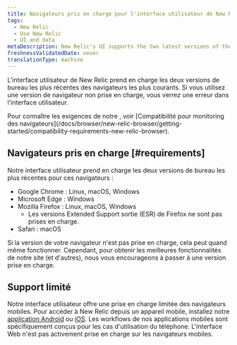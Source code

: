 ```yaml
---
title: Navigateurs pris en charge pour l'interface utilisateur de New Relic
tags:
  - New Relic
  - Use New Relic
  - UI and data
metaDescription: New Relic's UI supports the two latest versions of the most common browsers. This doc covers which specific versions and operating systems we support.
freshnessValidatedDate: never
translationType: machine
---
```


L&apos;interface utilisateur de New Relic prend en charge les deux versions de bureau les plus récentes des navigateurs les plus courants. Si vous utilisez une version de navigateur non prise en charge, vous verrez une erreur dans l&apos;interface utilisateur.

<Callout variant="tip">
  Pour connaître les exigences de notre <InlinePopover type="browser" />, voir [Compatibilité pour monitoring des navigateurs](/docs/browser/new-relic-browser/getting-started/compatibility-requirements-new-relic-browser).
</Callout>

## Navigateurs pris en charge [#requirements]

Notre interface utilisateur prend en charge les deux versions de bureau les plus récentes pour ces navigateurs :

* Google Chrome : Linux, macOS, Windows
* Microsoft Edge : Windows
* Mozilla Firefox : Linux, macOS, Windows
  * Les versions Extended Support sortie (ESR) de Firefox ne sont pas prises en charge.
* Safari : macOS

Si la version de votre navigateur n&apos;est pas prise en charge, cela peut quand même fonctionner. Cependant, pour obtenir les meilleures fonctionnalités de notre site (et d&apos;autres), nous vous encourageons à passer à une version prise en charge.

## Support limité

Notre interface utilisateur offre une prise en charge limitée des navigateurs mobiles. Pour accéder à New Relic depuis un appareil mobile, installez notre [application Android](/docs/mobile-apps/new-relic-android-app/features/new-relic-android-app) ou [iOS](/docs/mobile-apps/new-relic-ios-app/features/new-relic-ios-app). Les workflows de nos applications mobiles sont spécifiquement conçus pour les cas d&apos;utilisation du téléphone. L&apos;interface Web n&apos;est pas activement prise en charge sur les navigateurs mobiles.